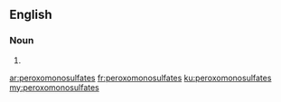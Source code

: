 ==English==

===Noun===
{{head|en|plural}}

# {{plural of|peroxomonosulfate|lang=en|nocat=1}}

[[ar:peroxomonosulfates]]
[[fr:peroxomonosulfates]]
[[ku:peroxomonosulfates]]
[[my:peroxomonosulfates]]